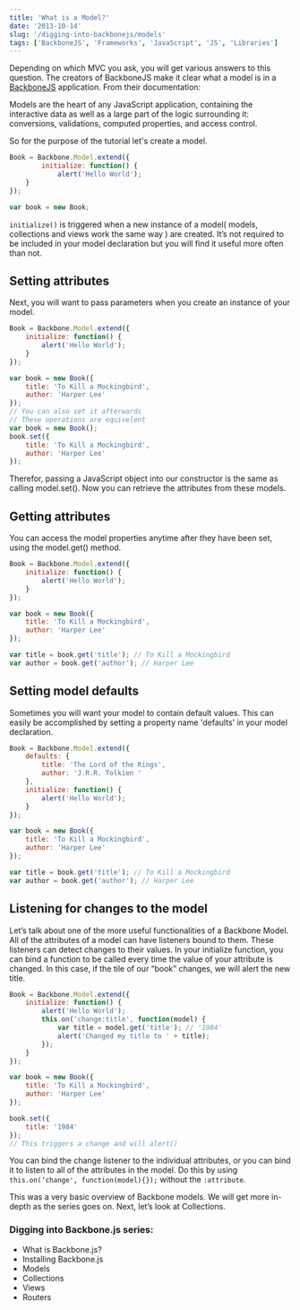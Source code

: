 ```yaml
---
title: 'What is a Model?'
date: '2013-10-14'
slug: '/digging-into-backbonejs/models'
tags: ['BackboneJS', 'Frameworks', 'JavaScript', 'JS', 'Libraries']
---
```



Depending on which MVC you ask, you will get various answers to this question. The creators of BackboneJS make it clear what a model is in a [BackboneJS](http://backbonejs.org/) application. From their documentation:

Models are the heart of any JavaScript application, containing the interactive data as well as a large part of the logic surrounding it: conversions, validations, computed properties, and access control.

So for the purpose of the tutorial let's create a model.

```JavaScript
Book = Backbone.Model.extend({
        initialize: function() {
            alert('Hello World');
    }
});

var book = new Book;
```

`initialize()` is triggered when a new instance of a model( models, collections and views work the same way ) are created. It’s not required to be included in your model declaration but you will find it useful more often than not.

## Setting attributes

Next, you will want to pass parameters when you create an instance of your model.

```JavaScript
Book = Backbone.Model.extend({
    initialize: function() {
        alert('Hello World');
    }
});

var book = new Book({
    title: 'To Kill a Mockingbird',
    author: 'Harper Lee'
});
// You can also set it afterwards
// These operations are equivelent
var book = new Book();
book.set({
    title: 'To Kill a Mockingbird',
    author: 'Harper Lee'
});
```

Therefor, passing a JavaScript object into our constructor is the same as calling model.set(). Now you can retrieve the attributes from these models.

## Getting attributes

You can access the model properties anytime after they have been set, using the model.get() method.

```JavaScript
Book = Backbone.Model.extend({
    initialize: function() {
        alert('Hello World');
    }
});

var book = new Book({
    title: 'To Kill a Mockingbird',
    author: 'Harper Lee'
});

var title = book.get('title'); // To Kill a Mockingbird
var author = book.get('author'); // Harper Lee
```

## Setting model defaults

Sometimes you will want your model to contain default values. This can easily be accomplished by setting a property name 'defaults' in your model declaration.

```JavaScript
Book = Backbone.Model.extend({
    defaults: {
        title: 'The Lord of the Rings',
        author: 'J.R.R. Tolkien '
    },
    initialize: function() {
        alert('Hello World');
    }
});

var book = new Book({
    title: 'To Kill a Mockingbird',
    author: 'Harper Lee'
});

var title = book.get('title'); // To Kill a Mockingbird
var author = book.get('author'); // Harper Lee
```

## Listening for changes to the model

Let’s talk about one of the more useful functionalities of a Backbone Model. All of the attributes of a model can have listeners bound to them. These listeners can detect changes to their values. In your initialize function, you can bind a function to be called every time the value of your attribute is changed. In this case, if the tile of our “book” changes, we will alert the new title.

```JavaScript
Book = Backbone.Model.extend({
    initialize: function() {
        alert('Hello World');
        this.on('change:title', function(model) {
            var title = model.get('title'); // '1984'
            alert('Changed my title to ' + title);
        });
    }
});

var book = new Book({
    title: 'To Kill a Mockingbird',
    author: 'Harper Lee'
});

book.set({
    title: '1984'
});
// This triggers a change and will alert()
```

You can bind the change listener to the individual attributes, or you can bind it to listen to all of the attributes in the model. Do this by using `this.on(‘change', function(model){});` without the `:attribute`.

This was a very basic overview of Backbone models. We will get more in-depth as the series goes on. Next, let’s look at <Link to="/blog/digging-into-backbonejs/collections">Collections</Link>.

### Digging into Backbone.js series:

- <Link to="/blog/digging-into-backbonejs/what-is-backbonejs">What is Backbone.js?</Link>
- <Link to="/blog/digging-into-backbonejs/install">Installing Backbone.js</Link>
- Models
- <Link to="/blog/digging-into-backbonejs/collections">Collections</Link>
- <Link to="/blog/digging-into-backbonejs/views">Views</Link>
- <Link to="/blog/digging-into-backbonejs/routers">Routers</Link>
